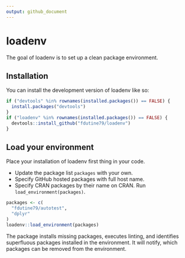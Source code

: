 ```yaml
---
output: github_document
---
```


# loadenv

The goal of loadenv is to set up a clean package environment.

## Installation

You can install the development version of loadenv like so:

``` r
if ("devtools" %in% rownames(installed.packages()) == FALSE) {
  install.packages("devtools")
}
if ("loadenv" %in% rownames(installed.packages()) == FALSE) {
  devtools::install_github("fdutine79/loadenv")
}
```

## Load your environment

Place your installation of loadenv first thing in your code.

-   Update the package list `packages` with your own.
-   Specify GitHub hosted packages with full host name.
-   Specify CRAN packages by their name on CRAN. Run `load_environment(packages)`.

``` r
packages <- c(
  "fdutine79/autotest",
  "dplyr"
)
loadenv::load_environment(packages)
```

The package installs missing packages, executes linting, and identifies superfluous packages installed in the environment. It will notify, which packages can be removed from the environment.
